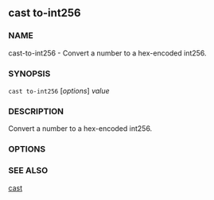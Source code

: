 
## cast to-int256

### NAME

cast-to-int256 - Convert a number to a hex-encoded int256.

### SYNOPSIS

`cast to-int256` [*options*] _value_

### DESCRIPTION

Convert a number to a hex-encoded int256.

### OPTIONS

<CommonOptions />

### SEE ALSO

[cast](/cast/reference/overview)
